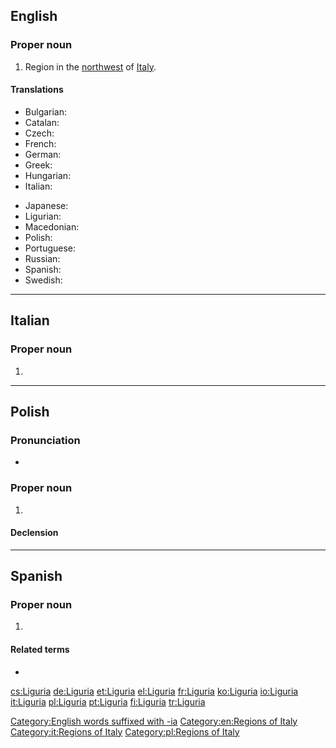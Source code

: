 {{also|ligúria|Ligúria|Łiguria}}
==English==
{{wikipedia}}

===Proper noun===
{{en-proper noun}}

# Region in the [[northwest]] of [[Italy]].

====Translations====
{{trans-top|region}}
* Bulgarian: {{t|bg|Лигурия|f|tr=Ligúrija|sc=Cyrl}}
* Catalan: {{t|ca|Ligúria|f}}
* Czech: {{t|cs|Ligurie|f}}
* French: {{t+|fr|Ligurie|f}}
* German: {{t+|de|Ligurien|n}}
* Greek: {{t|el|Λιγουρία|f}}
* Hungarian: {{t|hu|Liguria}}
* Italian: {{t+|it|Liguria|f}}
{{trans-mid}}
* Japanese: {{t|ja|リグーリア州|tr=リグーリアしゅう, Rigūria shū|sc=Jpan}}
* Ligurian: {{t|lij|Ligûria|f}}
* Macedonian: {{t|mk|Лигурија|f|tr=Ligúrija}}
* Polish: {{t+|pl|Liguria|f}}
* Portuguese: {{t+|pt|Ligúria|f}}
* Russian: {{t|ru|Лигу́рия|f}}
* Spanish: {{t|es|Liguria}}
* Swedish: {{t|sv|Ligurien}}
{{trans-bottom}}

[[Category:English words suffixed with -ia]]
[[Category:en:Regions of Italy]]

----

==Italian==
{{wikipedia|lang=it}}

===Proper noun===
{{it-proper noun|g=f}}

# {{l|en|Liguria}}

[[Category:it:Regions of Italy]]

----

==Polish==
{{wikipedia|lang=pl}}

===Pronunciation===
* {{audio|Pl-Liguria.ogg|audio|lang=pl}}

===Proper noun===
{{head|pl|proper noun|g=f}}

# {{l|en|Liguria}}

====Declension====
{{pl-decl-noun-sing|Liguria|Ligurii|Ligurii|Ligurię|Ligurią|Ligurii|Ligurio}}

[[Category:pl:Regions of Italy]]

----

==Spanish==
{{wikipedia|lang=es}}

===Proper noun===
{{es-proper noun|f}}

# {{l|en|Liguria}} {{gloss|region}}

====Related terms====
* {{l|es|ligur}}

[[cs:Liguria]]
[[de:Liguria]]
[[et:Liguria]]
[[el:Liguria]]
[[fr:Liguria]]
[[ko:Liguria]]
[[io:Liguria]]
[[it:Liguria]]
[[pl:Liguria]]
[[pt:Liguria]]
[[fi:Liguria]]
[[tr:Liguria]]